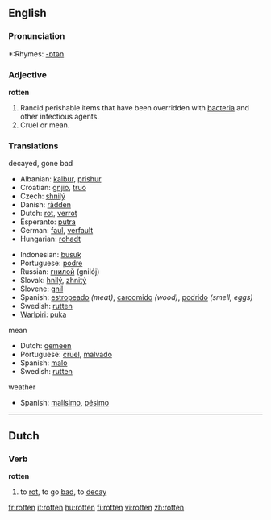 ==English==

===Pronunciation===
*:Rhymes: [[Rhymes:English:-ɒtən|-ɒtən]]

===Adjective===
'''rotten'''

#Rancid perishable items that have been overridden with [[bacteria]] and other infectious agents.
#Cruel or mean.

===Translations===
;decayed, gone bad
{{top}}
*Albanian: [[kalbur]], [[prishur]]
*Croatian: [[gnjio]], [[truo]]
*Czech: [[shnilý]]
*Danish: [[rådden]]
*Dutch: [[rot]], [[verrot]]
*Esperanto: [[putra]]
*German: [[faul]], [[verfault]]
*Hungarian: [[rohadt]]
{{mid}}
*Indonesian: [[busuk]]
*Portuguese: [[podre]]
*Russian: [[гнилой]] (gnilój)
*Slovak: [[hnilý]], [[zhnitý]]
*Slovene: [[gnil]]
*Spanish: [[estropeado]] ''(meat)'', [[carcomido]] ''(wood)'', [[podrido]] ''(smell, eggs)''
*Swedish: [[rutten]]
*[[Warlpiri]]: [[puka]]
{{bottom}}

;mean
*Dutch: [[gemeen]]
*Portuguese: [[cruel]], [[malvado]]
*Spanish: [[malo]]
*Swedish: [[rutten]]

;weather
*Spanish: [[malísimo]], [[pésimo]]

----

==Dutch==
===Verb===
'''rotten'''

# to [[rot]], to go [[bad]], to [[decay]]

[[fr:rotten]]
[[it:rotten]]
[[hu:rotten]]
[[fi:rotten]]
[[vi:rotten]]
[[zh:rotten]]